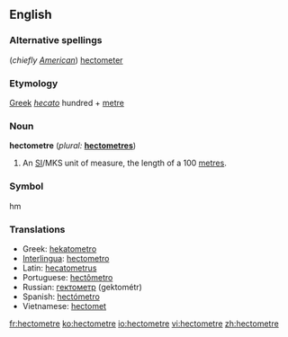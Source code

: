 ==English==

===Alternative spellings===
(''chiefly [[w:American English|American]]'') [[hectometer]]

===Etymology===
[[Greek]] ''[[hecato]]'' hundred + [[metre]]

===Noun===
'''hectometre'''  (''plural:'' '''[[hectometres]]''')
# An [[SI#Abbreviation|SI]]/MKS unit of measure, the length of a 100 [[metre]]s.

===Symbol===
hm

===Translations===
*Greek: [[hekatometro]]
*[[Interlingua]]: [[hectometro]]
*Latin: [[hecatometrus]]
*Portuguese: [[hectômetro]] {{m}}
*Russian: [[гектометр]] (gektométr)
*Spanish: [[hectómetro]] {{m}}
*Vietnamese: [[hectomet]]

[[fr:hectometre]]
[[ko:hectometre]]
[[io:hectometre]]
[[vi:hectometre]]
[[zh:hectometre]]